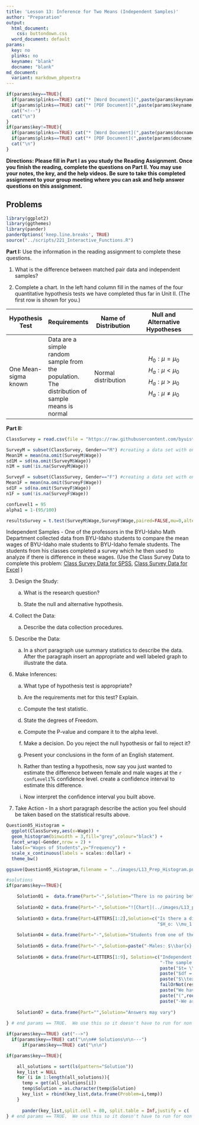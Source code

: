 ```yaml
---
title: 'Lesson 13: Inference for Two Means (Independent Samples)'
author: "Preparation"
output:
  html_document:
    css: buttondown.css
  word_document: default
params:
  key: no
  plinks: no
  keyname: "blank"
  docname: "blank"
md_document:
  variant: markdown_phpextra
---
```


```r
if(params$key==TRUE){
  if(params$plinks==TRUE) cat("* [Word Document](",paste(params$keyname,"docx",sep="."),")\n")
  if(params$plinks==TRUE) cat("* [PDF Document](",paste(params$keyname,"pdf",sep="."),")\n")
  cat("<!--")
  cat("\n")
} 
if(params$key!=TRUE){
  if(params$plinks==TRUE) cat("* [Word Document](",paste(params$docname,"docx",sep="."),")\n")
  if(params$plinks==TRUE) cat("* [PDF Document](",paste(params$docname,"pdf",sep="."),")\n")
  cat("\n")
}
```

**Directions: Please fill in Part I as you study the Reading Assignment. Once you finish the reading, complete the questions on Part II. You may use your notes, the key, and the help videos. Be sure to take this completed assignment to your group meeting where you can ask and help answer questions on this assignment.**

## Problems

```r
library(ggplot2)
library(ggthemes)
library(pander)
panderOptions('keep.line.breaks', TRUE)
source("../scripts/221_Interactive_Functions.R")
```

**Part I:**  Use the information in the reading assignment to complete these questions.
   
1. What is the difference between matched pair data and independent samples?
    
2. Complete a chart. In the left hand column fill in the names of the four quantitative hypothesis tests we have completed thus far in Unit II. (The first row is shown for you.) 
    
|Hypothesis Test|Requirements|Name of Distribution|Null and Alternative Hypotheses|
|---------------|------------|--------------------|-------------------------------|
|One Mean-sigma known|Data are a simple random sample from the population. The distribution of sample means is normal|Normal distribution|$$H_0:\mu = \mu_0$$ $$H_a:\mu < \mu_0$$ $$H_a:\mu > \mu_0$$ $$H_a:\mu \neq \mu_0$$|

**Part II:**  

```r
ClassSurvey = read.csv(file = "https://raw.githubusercontent.com/byuistats/data/master/ClassSurvey/ClassSurvey.csv",header = TRUE, stringsAsFactors = FALSE) #pulling the data for the ClassSurvey dataset

SurveyM = subset(ClassSurvey, Gender=="M") #creating a data set with only men
Mean1M = mean(na.omit(SurveyM$Wage))
sd1M = sd(na.omit(SurveyM$Wage))
n1M = sum(!is.na(SurveyM$Wage))

SurveyF = subset(ClassSurvey, Gender=="F") #creating a data set with only females
Mean1F = mean(na.omit(SurveyF$Wage))
sd1F = sd(na.omit(SurveyF$Wage))
n1F = sum(!is.na(SurveyF$Wage))

confLevel1 = 95
alpha1 = 1-(95/100)

resultsSurvey = t.test(SurveyM$Wage,SurveyF$Wage,paired=FALSE,mu=0,alternative="two.sided",conf.level = confLevel1/100)

```


Independent Samples - One of the professors in the BYU-Idaho Math Department collected data from BYU-Idaho students to compare the mean wages of BYU-Idaho male students to BYU-Idaho female students.  The students from his classes completed a survey which he then used to analyze if there is difference in these wages. (Use the Class Survey Data to complete this problem: [Class Survey Data for SPSS](http://emp.byui.edu/johnsonc/data/ClassSurvey.sav), [Class Survey Data for Excel](http://emp.byui.edu/johnsonc/data/ClassSurvey.xlsx) )

3.	Design the Study:

    a.	What is the research question?

    b.	State the null and alternative hypothesis.


4.	Collect the Data:

    a.	Describe the data collection procedures.

5.	Describe the Data:

    a.	In a short paragraph use summary statistics to describe the data. After the paragraph insert an appropriate and well labeled graph to illustrate the data.  

6.	Make Inferences:

    a. What type of hypothesis test is appropriate?

    b. Are the requirements met for this test?  Explain.

    c. Compute the test statistic.

    d. State the degrees of Freedom.

    e. Compute the P-value and compare it to the alpha level.

    f. Make a decision.  Do you reject the null hypothesis or fail to reject it?

    g. Present your conclusions in the form of an English statement.

    h. Rather than testing a hypothesis, now say you just wanted to estimate the difference between female and male wages at the `r confLevel1`% confidence level. create a confidence interval to estimate this difference.

    i. Now interpret the confidence interval you built above.

7. Take Action - In a short paragraph describe the action you feel should be taken based on the statistical results above.
   
```r
Question05_Histogram = 
  ggplot(ClassSurvey,aes(x=Wage)) +
  geom_histogram(binwidth = 3,fill="grey",colour="black") +
  facet_wrap(~Gender,nrow = 2) +
  labs(x="Wages of Students",y="Frequency") +
  scale_x_continuous(labels = scales::dollar) + 
  theme_bw()

ggsave(Question05_Histogram,filename = "../images/L13_Prep_Histogram.png",width = 2.25,height = 2.75)
```


```r
#solutions
if(params$key==TRUE){

    Solution01 =  data.frame(Part="-",Solution="There is no pairing between the two groups.  Group 1 does not determine Group 2.")
    
    Solution02 = data.frame(Part="-",Solution="![Chart](../images/L13_prep_Q2_Test_Chart.PNG)")
    
    Solution03 = data.frame(Part=LETTERS[1:2],Solution=c("Is there a difference between the mean wages of BYU-Idaho male students and female students?",
                                                         "$H_o: \\mu_1 = \\mu_2$ \\\n $H_a: \\mu_1 \\neq \\mu_2$"))
    
    Solution04 = data.frame(Part="-",Solution="Students from one of the Math Department professor's classes took a survey which asked how much they make as an hourly wage.")
    
    Solution05 = data.frame(Part="-",Solution=paste("-Males: $\\bar{x} =",round(Mean1M,3),"$, $s=",round(sd1M,3),"$, $n=",round(n1M,3),"$ \\\n- Females: $\\bar{x}=",round(Mean1F,3),"$, $s=",round(sd1F,3),"$, $n=",round(n1F,3),"$ \\\n - You should also include two histograms here, one for the men and one for the women. \\\n ![Hist](../images/L13_Prep_Histogram.png)",sep = ""))
    
    Solution06 = data.frame(Part=LETTERS[1:9], Solution=c("Independent Samples Hypothesis test",
                                                          "-The sample size is large for each sample so we can assume normality. \\\n- It was not a simple random sample.",
                                                          paste("$t= \\pm ",round(resultsSurvey$statistic,3),"$",sep = ""),
                                                          paste("$df = ",round(resultsSurvey$parameter,3),"$",sep = ""),
                                                          paste("$\\text{P-value} = ",round(resultsSurvey$p.value,3),"$, $\\alpha = ",alpha1,"$, $\\text{p-value} > \\alpha$",sep = ""),
                                                          failOrNot(resultsSurvey$p.value,alpha1),
                                                          paste("We have ",sufficientOrNot(failOrNot(resultsSurvey$p.value,alpha1))," evidence to say that there is a difference between wages of male and female BYU-Idaho students.",sep = ""),
                                                          paste("(",round(resultsSurvey$conf.int[1],3),", ", round(resultsSurvey$conf.int[2],3),") or (",round(resultsSurvey$conf.int[2]*-1,3),", ", round(resultsSurvey$conf.int[1]*-1,3),")",sep = ""),
                                                          paste("-We are ",confLevel1,"% confident that the true difference in mean wages between women and men at BYU-Idaho is somewhere between $",round(resultsSurvey$conf.int[1],2) ," and $",round(resultsSurvey$conf.int[2],2),", or $",round(resultsSurvey$conf.int[2]*-1,2)," and $",round(resultsSurvey$conf.int[1]*-1,2),". \\\n- We can also see that there is ",sufficientOrNot(failOrNot(resultsSurvey$p.value,alpha1))," evidence using the confidence interval method because zero is included in our confidence interval.",sep = "")))  
    
    Solution07 = data.frame(Part="",Solution="Answers may vary")
    
} # end params == TRUE.  We use this so it doesn't have to run for non answer key path.
```    
    

```r
if(params$key==TRUE) cat("-->")
  if(params$key==TRUE) cat("\n\n## Solutions\n\n---")
      if(params$key==TRUE) cat("\n\n")
```



```r
if(params$key==TRUE){

    all_solutions = sort(ls(pattern="Solution"))
    key_list = NULL
    for (i in 1:length(all_solutions)){
      temp = get(all_solutions[i])
      temp$Solution = as.character(temp$Solution)
      key_list = rbind(key_list,data.frame(Problem=i,temp))
    }
    
      pander(key_list,split.cell = 80, split.table = Inf,justify = c( 'center', 'left',"left"))
} # end params == TRUE.  We use this so it doesn't have to run for non answer key path.

```